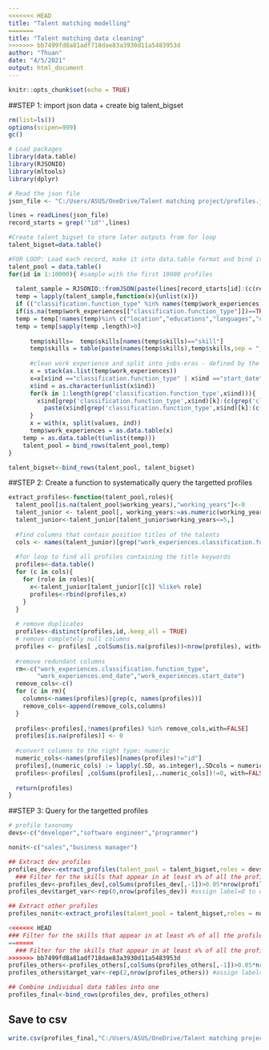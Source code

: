 ```yaml
---
<<<<<<< HEAD
title: "Talent matching modelling"
=======
title: "Talent matching data cleaning"
>>>>>>> bb7499fd8a81adf718dae83a3930d11a5483953d
author: "Thuan"
date: "4/5/2021"
output: html_document
---
```


```r
knitr::opts_chunk$set(echo = TRUE)
```

##STEP 1: import json data + create big talent_bigset
```r
rm(list=ls())
options(scipen=999)
gc()

# Load packages
library(data.table)
library(RJSONIO)
library(mltools)
library(dplyr)

# Read the json file
json_file <- "C:/Users/ASUS/OneDrive/Talent matching project/profiles.json"

lines = readLines(json_file)
record_starts = grep('"id"',lines)

#Create talent_bigset to store later outputs from for loop
talent_bigset=data.table()

#FOR LOOP: Load each record, make it into data.table format and bind it
talent_pool = data.table()
for(id in 1:10000){ #sample with the first 10000 profiles
  
  talent_sample = RJSONIO::fromJSON(paste(lines[record_starts[id]:(c(record_starts,length(lines)+1)[id+1]-1)],collapse=""))
  temp = lapply(talent_sample,function(x){unlist(x)})
  if (("classification.function_type" %in% names(temp$work_experiences))==FALSE | length(temp$skills)==0) next
  if(is.na(temp$work_experiences[["classification.function_type"]])==TRUE) next
  temp = temp[!names(temp)%in% c("location","educations","languages","certificates")]
  temp = temp[sapply(temp ,length)>0]
  
      temp$skills=  temp$skills[names(temp$skills)=="skill"]
      temp$skills = table(paste(names(temp$skills),temp$skills,sep = "___"))
      
      #clean work experience and split into jobs-eras - defined by the `title` label
      x = stack(as.list(temp$work_experiences))
      x=x[x$ind =="classification.function_type" | x$ind =="start_date" | x$ind =="end_date",]
      x$ind = as.character(unlist(x$ind))
      for(k in 1:length(grep('classification.function_type',x$ind))){
        x$ind[grep('classification.function_type',x$ind)[k]:(c(grep('classification.function_type',x$ind),length(x$ind)+1)[k+1]-1)] = 
          paste(x$ind[grep('classification.function_type',x$ind)[k]:(c(grep('classification.function_type',x$ind),length(x$ind)+1)[k+1]-1)],k,sep="___")
      }
      x = with(x, split(values, ind))
      temp$work_experiences = as.data.table(x)
    temp = as.data.table(t(unlist(temp)))
    talent_pool = bind_rows(talent_pool,temp)
}  

talent_bigset<-bind_rows(talent_pool, talent_bigset)
```

##STEP 2: Create a function to systematically query the targetted profiles
```r
extract_profiles<-function(talent_pool,roles){
  talent_pool[is.na(talent_pool$working_years),"working_years"]<-0
  talent_junior <- talent_pool[, working_years:=as.numeric(working_years)]
  talent_junior<-talent_junior[talent_junior$working_years<=5,]
  
  #find columns that contain position titles of the talents
  cols <- names(talent_junior)[grep("work_experiences.classification.function_type___", names(talent_junior))]
  
  #for loop to find all profiles containing the title keywords
  profiles<-data.table()
  for (c in cols){
    for (role in roles){
      x<-talent_junior[talent_junior[[c]] %like% role]
      profiles<-rbind(profiles,x)
    }
  }
  
  # remove duplicates
  profiles<-distinct(profiles,id,.keep_all = TRUE)
  # remove completely null columns
  profiles <- profiles[ ,colSums(is.na(profiles))<nrow(profiles), with=FALSE] 
  
  #remove redundant columns
  rm<-c("work_experiences.classification.function_type",
        "work_experiences.end_date","work_experiences.start_date")
  remove_cols<-c()
  for (c in rm){
    columns<-names(profiles)[grep(c, names(profiles))]
    remove_cols<-append(remove_cols,columns)
  }
  
  profiles<-profiles[,!names(profiles) %in% remove_cols,with=FALSE]
  profiles[is.na(profiles)] <- 0
  
  #convert columns to the right type: numeric
  numeric_cols<-names(profiles)[names(profiles)!="id"]
  profiles[,(numeric_cols) := lapply(.SD, as.integer),.SDcols = numeric_cols]
  profiles<-profiles[ ,colSums(profiles[,..numeric_cols])!=0, with=FALSE]
  
  return(profiles)
}
```

##STEP 3: Query for the targetted profiles
```r
# profile taxonomy
devs<-c("developer","software engineer","programmer")

nonit<-c("sales","business manager")

## Extract dev profiles
profiles_dev<-extract_profiles(talent_pool = talent_bigset,roles = devs)
  ### Filter for the skills that appear in at least x% of all the profiles
profiles_dev<-profiles_dev[,colSums(profiles_dev[,-1])>0.05*nrow(profiles_dev),with=FALSE]
profiles_dev$target_var<-rep(0,nrow(profiles_dev)) #assign label=0 to dev profiles

## Extract other profiles
profiles_nonit<-extract_profiles(talent_pool = talent_bigset,roles = nonit)

<<<<<<< HEAD
### Filter for the skills that appear in at least x% of all the profiles
=======
  ### Filter for the skills that appear in at least x% of all the profiles
>>>>>>> bb7499fd8a81adf718dae83a3930d11a5483953d
profiles_others<-profiles_others[,colSums(profiles_others[,-1])>0.05*nrow(profiles_others),with=FALSE]
profiles_others$target_var<-rep(2,nrow(profiles_others)) #assign label=2 to other profiles

## Combine individual data tables into one
profiles_final<-bind_rows(profiles_dev, profiles_others)
```

## Save to csv
```r
write.csv(profiles_final,"C:/Users/ASUS/OneDrive/Talent matching project/profiles_final.csv", row.names = FALSE)
```












